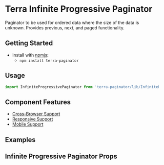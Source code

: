 


<Badge />

# Terra Infinite Progressive Paginator

Paginator to be used for ordered data where the size of the data is unknown. Provides previous, next, and paged functionality.

## Getting Started

- Install with [npmjs](https://www.npmjs.com):
  - `npm install terra-paginator`

## Usage

```jsx
import InfiniteProgressivePaginator from 'terra-paginator/lib/InfiniteProgressivePaginator';
```

## Component Features

* [Cross-Browser Support](https://engineering.cerner.com/terra-ui/contributing/terra-ui/component-standards#cross-browser-support)
* [Responsive Support](https://engineering.cerner.com/terra-ui/contributing/terra-ui/component-standards#responsive-support)
* [Mobile Support](https://engineering.cerner.com/terra-ui/contributing/terra-ui/component-standards#mobile-support)

## Examples
<InfiniteProgressivePaginatorExample />

## Infinite Progressive Paginator Props
<InfiniteProgressivePaginatorPropsTable />
